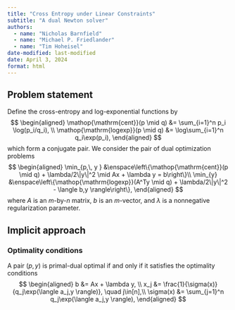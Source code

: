 ```yaml
---
title: "Cross Entropy under Linear Constraints"
subtitle: "A dual Newton solver"
authors:
  - name: "Nicholas Barnfield"
  - name: "Michael P. Friedlander"
  - name: "Tim Hoheisel"
date-modified: last-modified
date: April 3, 2024 
format: html
---
```


\newcommand{\logexp}{\mathop{\mathrm{logexp}}}
\newcommand{\cent}{\mathop{\mathrm{cent}}}
\newcommand{\ip}[1]{\langle #1 \rangle}

## Problem statement

Define the cross-entropy and log-exponential functions by
$$
\begin{aligned}
\cent(p \mid q) &= \sum_{i=1}^n p_i \log(p_i/q_i), \\
\logexp(p \mid q) &= \log\sum_{i=1}^n q_i\exp(p_i),
\end{aligned}
$$
which form a conjugate pair.  We consider the pair of dual optimization problems
$$
\begin{aligned}
\min_{p,\, y } &\enspace\left\{\cent(p \mid q) + \lambda/2\|y\|^2 \mid Ax + \lambda y = b\right\}\\
\min_{y} &\enspace\left\{\logexp(A^Ty \mid q) + \lambda/2\|y\|^2 - \ip{b,y}\right\},
\end{aligned}
$$
where $A$ is an $m$-by-$n$ matrix, $b$ is an $m$-vector, and $\lambda$ is a nonnegative regularization parameter.

## Implicit approach

### Optimality conditions

A pair $(p, y)$ is primal-dual optimal if and only if it satisfies the optimality conditions
$$
\begin{aligned}
b &= Ax + \lambda y, \\
x_j &= \frac{1}{\sigma(x)}{q_j\exp(\ip{a_j,y})}, \quad j\in[n],\\
\sigma(x) &= \sum_{j=1}^n q_j\exp(\ip{a_j,y}),
\end{aligned}
$$
